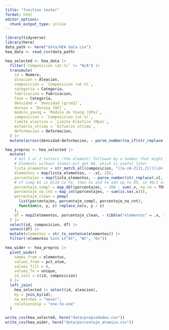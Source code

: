 ```yaml
---
title: "function tester"
format: html
editor_options: 
  chunk_output_type: inline
---
```


```r
library(tidyverse)
library(here)
data_path <- here("data/HEA data.csv")
hea_data <- read_csv(data_path)
```


```r
hea_selected <- hea_data |> 
  filter(`Composicion (at.%)` != "N/A") |> 
  transmute(
    id = Numero,
    aleacion = Aleacion,
    composicion = `Composicion (at.%)`,
    categoria = Categoria,
    fabricacion = Fabricacion,
    fase = Categoría,
    densidad = `Densidad (g/cm3)`,
    dureza = `Dureza (HV)`,
    modulo_young = `Modulo de Young (GPa)`,
    composicion = `Composicion (at.%)`,
    limite_elastico = `Limite Elastico (Mpa)`,
    esfuerzo_ultimo = `Esfuerzo ultimo`,
    deformacion = Deformacion,
  ) |> 
  mutate(across(densidad:deformacion, ~ parse_number(na_if(str_replace(.x, ",", "."), "N/A"))))

hea_preproc <- hea_selected |> 
  mutate(
    # Get 1 or 2 letters (the element) followed by a number that might be integer or decimal
    # Elements without atomic-pct get NA, which is useful later
    lista_elementos = str_match_all(composicion, "([a-zA-Z]{1,2})(\\d+[:punct:]?\\d*)?"),
    elementos = map(lista_elementos, ~ .x[, 2]),
    porcentajes = map(lista_elementos, ~ parse_number(str_replace(.x[, 3], ",", "."))),
    # if comp #1 is Al10 Co Fe, then Co and Fe add up to 90, so 90/2 each
    porcentaje_compl = map_dbl(porcentajes, ~ 100 - sum(.x, na.rm = TRUE)),
    porcentaje_na_cnt = map_int(porcentajes, ~ sum(is.na(.x))),
    porcentaje_clean = pmap(
      list(porcentajes, porcentaje_compl, porcentaje_na_cnt), 
      function(x, y, z) replace_na(x, y / z)
    ),
    df = map2(elementos, porcentaje_clean, ~ tibble("elementos" = .x, "pct_atom" = .y))
  ) |> 
  select(id, composicion, df) |> 
  unnest(df) |> 
  mutate(elementos = str_to_sentence(elementos)) |> 
  filter(!elementos %in% c("At", "Wt", "En"))
```


```r
hea_wider <- hea_preproc |>
  pivot_wider(
    names_from = elementos, 
    values_from = pct_atom, 
    values_fill = 0, 
    values_fn = unique,
    id_cols = c(id, composicion)
  ) |> 
  left_join(
    hea_selected |> select(id, aleacion),
    by = join_by(id),
    na_matches = "never",
    relationship = "one-to-one"
  )
```

```r
write_csv(hea_selected, here("data/propiedades.csv"))
write_csv(hea_wider, here("data/porcentaje_atomico.csv"))
```





